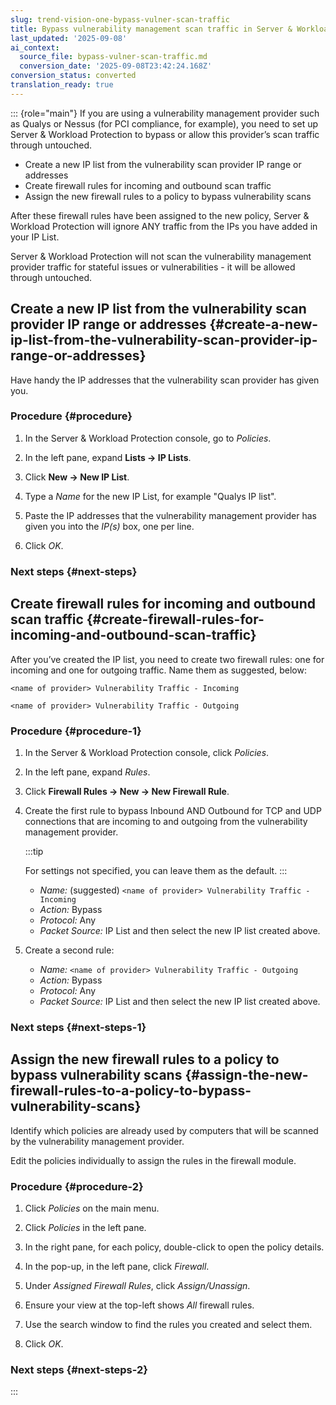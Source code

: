 ```yaml
---
slug: trend-vision-one-bypass-vulner-scan-traffic
title: Bypass vulnerability management scan traffic in Server & Workload Protection
last_updated: '2025-09-08'
ai_context:
  source_file: bypass-vulner-scan-traffic.md
  conversion_date: '2025-09-08T23:42:24.168Z'
conversion_status: converted
translation_ready: true
---
```


::: {role="main"}
If you are using a vulnerability management provider such as Qualys or Nessus (for PCI compliance, for example), you need to set up Server & Workload Protection to bypass or allow this provider’s scan traffic through untouched.

- Create a new IP list from the vulnerability scan provider IP range or addresses
- Create firewall rules for incoming and outbound scan traffic
- Assign the new firewall rules to a policy to bypass vulnerability scans

After these firewall rules have been assigned to the new policy, Server & Workload Protection will ignore ANY traffic from the IPs you have added in your IP List.

Server & Workload Protection will not scan the vulnerability management provider traffic for stateful issues or vulnerabilities - it will be allowed through untouched.

## Create a new IP list from the vulnerability scan provider IP range or addresses {#create-a-new-ip-list-from-the-vulnerability-scan-provider-ip-range-or-addresses}

Have handy the IP addresses that the vulnerability scan provider has given you.

### Procedure {#procedure}

1.  In the Server & Workload Protection console, go to *Policies*.

2.  In the left pane, expand **Lists → IP Lists**.

3.  Click **New → New IP List**.

4.  Type a *Name* for the new IP List, for example "Qualys IP list".

5.  Paste the IP addresses that the vulnerability management provider has given you into the *IP(s)* box, one per line.

6.  Click *OK*.

### Next steps {#next-steps}

## Create firewall rules for incoming and outbound scan traffic {#create-firewall-rules-for-incoming-and-outbound-scan-traffic}

After you’ve created the IP list, you need to create two firewall rules: one for incoming and one for outgoing traffic. Name them as suggested, below:

`<name of provider> Vulnerability Traffic - Incoming`

`<name of provider> Vulnerability Traffic - Outgoing`

### Procedure {#procedure-1}

1.  In the Server & Workload Protection console, click *Policies*.

2.  In the left pane, expand *Rules*.

3.  Click **Firewall Rules → New → New Firewall Rule**.

4.  Create the first rule to bypass Inbound AND Outbound for TCP and UDP connections that are incoming to and outgoing from the vulnerability management provider.

    :::tip

    For settings not specified, you can leave them as the default.
    :::

    - *Name:* (suggested) `<name of provider> Vulnerability Traffic - Incoming`
    - *Action:* Bypass
    - *Protocol:* Any
    - *Packet Source:* IP List and then select the new IP list created above.

5.  Create a second rule:

    - *Name:* `<name of provider> Vulnerability Traffic - Outgoing`
    - *Action:* Bypass
    - *Protocol:* Any
    - *Packet Source:* IP List and then select the new IP list created above.

### Next steps {#next-steps-1}

## Assign the new firewall rules to a policy to bypass vulnerability scans {#assign-the-new-firewall-rules-to-a-policy-to-bypass-vulnerability-scans}

Identify which policies are already used by computers that will be scanned by the vulnerability management provider.

Edit the policies individually to assign the rules in the firewall module.

### Procedure {#procedure-2}

1.  Click *Policies* on the main menu.

2.  Click *Policies* in the left pane.

3.  In the right pane, for each policy, double-click to open the policy details.

4.  In the pop-up, in the left pane, click *Firewall*.

5.  Under *Assigned Firewall Rules*, click *Assign/Unassign*.

6.  Ensure your view at the top-left shows *All* firewall rules.

7.  Use the search window to find the rules you created and select them.

8.  Click *OK*.

### Next steps {#next-steps-2}
:::
